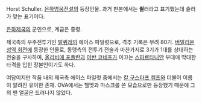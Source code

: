 Horst Schuller. [[은하영웅전설]]의 등장인물. 과거 판본에서는 '''쉴'''러라고 표기했는데 슐러가 맞는 표기이다.

[[은하제국]]의 군인으로, 계급은 중령.

제국측의 우주전투기인 [[발퀴레]]의 에이스 파일럿으로, 격추 기록은 무려 80기. 
[[버밀리온 성역 회전]]에 등장한 인물로, 동맹측의 전투기 전술과 마찬가지로 3기가 1대를 상대하는 전술을 구사하여, [[올리비에 포플란]]과 [[이반 코네프]]가 이끄는 [[스파르타니안]] 부대에 막대한 타격을 입힌 장본인이기도 하다.

여담이지만 작품 내의 제국측 에이스 파일럿 중에서는 [[칼 구스타프 켐프]]와 더불어 이름이 알려진 유이한 존재. OVA에서는 헬멧과 마스크를 쓴 모습으로만 등장했기 때문에 그의 맨 얼굴은 드러나지 않았다.

